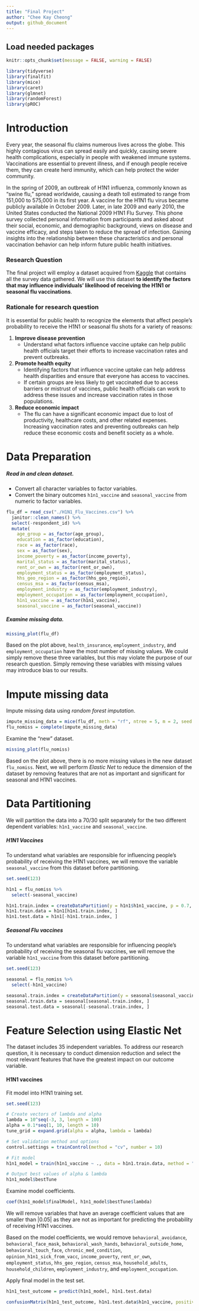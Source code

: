 ```yaml
---
title: "Final Project"
author: "Chee Kay Cheong"
output: github_document
---
```


## Load needed packages
```r
knitr::opts_chunk$set(message = FALSE, warning = FALSE)

library(tidyverse)
library(finalfit)
library(mice)
library(caret)
library(glmnet)
library(randomForest)
library(pROC)
```

# Introduction

Every year, the seasonal flu claims numerous lives across the globe. This highly contagious virus can spread easily and quickly, causing severe health complications, especially in
people with weakened immune systems. Vaccinations are essential to prevent illness, and if enough people receive them, they can create herd immunity, which can help protect the
wider community.

In the spring of 2009, an outbreak of H1N1 influenza, commonly known as "swine flu," spread worldwide, causing a death toll estimated to range from 151,000 to 575,000 in its first
year. A vaccine for the H1N1 flu virus became publicly available in October 2009. Later, in late 2009 and early 2010, the United States conducted the National 2009 H1N1 Flu Survey.
This phone survey collected personal information from participants and asked about their social, economic, and demographic background, views on disease and vaccine efficacy, and
steps taken to reduce the spread of infection. Gaining insights into the relationship between these characteristics and personal vaccination behavior can help inform future public
health initiatives.

### Research Question

The final project will employ a dataset acquired from [Kaggle](https://www.kaggle.com/datasets/arashnic/flu-data) that contains all the survey data gathered. We will use this
dataset **to identify the factors that may influence individuals' likelihood of receiving the H1N1 or seasonal flu vaccinations**.

### Rationale for research question

It is essential for public health to recognize the elements that affect people's probability to receive the H1N1 or seasonal flu shots for a variety of reasons:

1. **Improve disease prevention**
   + Understand what factors influence vaccine uptake can help public health officials target their efforts to increase vaccination rates and prevent outbreaks.
   
2. **Promote health equity**
   + Identifying factors that influence vaccine uptake can help address health disparities and ensure that everyone has access to vaccines. 
   + If certain groups are less likely to get vaccinated due to access barriers or mistrust of vaccines, public health officials can work to address these issues and increase vaccination rates in those populations.
   
3. **Reduce economic impact**
   + The flu can have a significant economic impact due to lost of productivity, healthcare costs, and other related expenses. Increasing vaccination rates and preventing outbreaks can help reduce these economic costs and benefit society as a whole.
   

# Data Preparation

##### Read in and clean dataset.

* Convert all character variables to factor variables.
* Convert the binary outcomes `h1n1_vaccine` and `seasonal_vaccine` from numeric to factor variables.

```r
flu_df = read_csv("./H1N1_Flu_Vaccines.csv") %>% 
  janitor::clean_names() %>% 
  select(-respondent_id) %>% 
  mutate(
    age_group = as_factor(age_group),
    education = as_factor(education),
    race = as_factor(race),
    sex = as_factor(sex),
    income_poverty = as_factor(income_poverty),
    marital_status = as_factor(marital_status),
    rent_or_own = as_factor(rent_or_own),
    employment_status = as_factor(employment_status),
    hhs_geo_region = as_factor(hhs_geo_region),
    census_msa = as_factor(census_msa),
    employment_industry = as_factor(employment_industry),
    employment_occupation = as_factor(employment_occupation),
    h1n1_vaccine = as_factor(h1n1_vaccine),
    seasonal_vaccine = as_factor(seasonal_vaccine))
```

##### Examine missing data.
```r
missing_plot(flu_df)
```

Based on the plot above, `health_insurance`, `employment_industry`, and `employment_occupation` have the most number of missing values. We could simply remove these three variables, but this may violate the purpose of our research question. Simply removing these variables with missing values may introduce bias to our results.

# Impute missing data

Impute missing data using *random forest imputation*.
```r
impute_missing_data = mice(flu_df, meth = "rf", ntree = 5, m = 2, seed = 100)
flu_nomiss = complete(impute_missing_data)
```

Examine the "new" dataset.
```r
missing_plot(flu_nomiss)
```

Based on the plot above, there is no more missing values in the new dataset `flu_nomiss`.
Next, we will perform *Elastic Net* to reduce the dimension of the dataset by removing features that are not as important and significant for seasonal and H1N1 vaccines.

# Data Partitioning

We will partition the data into a 70/30 split separately for the two different dependent variables: `h1n1_vaccine` and `seasonal_vaccine`.

##### H1N1 Vaccines

To understand what variables are responsible for influencing people's probability of receiving the H1N1 vaccines, we will remove the variable `seasonal_vaccine` from this dataset 
before partitioning.
```r
set.seed(123)

h1n1 = flu_nomiss %>% 
  select(-seasonal_vaccine)

h1n1.train.index = createDataPartition(y = h1n1$h1n1_vaccine, p = 0.7, list = FALSE)
h1n1.train.data = h1n1[h1n1.train.index, ]
h1n1.test.data = h1n1[-h1n1.train.index, ]
```

##### Seasonal Flu vaccines

To understand what variables are responsible for influencing people's probability of receiving the seasonal flu vaccines, we will remove the variable `h1n1_vaccine` from this
dataset before partitioning.
```r
set.seed(123)

seasonal = flu_nomiss %>% 
  select(-h1n1_vaccine)

seasonal.train.index = createDataPartition(y = seasonal$seasonal_vaccine, p = 0.7, list = FALSE)
seasonal.train.data = seasonal[seasonal.train.index, ]
seasonal.test.data = seasonal[-seasonal.train.index, ]
```


# Feature Selection using Elastic Net

The dataset includes 35 independent variables. To address our research question, it is necessary to conduct dimension reduction and select the most relevant features that have the
greatest impact on our outcome variable.

#### H1N1 vaccines

Fit model into H1N1 training set.
```r
set.seed(123)

# Create vectors of lambda and alpha
lambda = 10^seq(-3, 3, length = 100)
alpha = 0.1*seq(1, 10, length = 10)
tune_grid = expand.grid(alpha = alpha, lambda = lambda)

# Set validation method and options
control.settings = trainControl(method = "cv", number = 10)

# Fit model 
h1n1_model = train(h1n1_vaccine ~ ., data = h1n1.train.data, method = "glmnet", trControl = control.settings, preProcess = c("center", "scale"), tuneGrid = tune_grid)

# Output best values of alpha & lambda
h1n1_model$bestTune
```

Examine model coefficients.
```r
coef(h1n1_model$finalModel, h1n1_model$bestTune$lambda)
```

We will remove variables that have an average coefficient values that are smaller than |0.05| as they are not as important for predicting the probability of receiving H1N1 vaccines. 

Based on the model coefficients, we would remove `behavioral_avoidance`, `behavioral_face_mask`, `behavioral_wash_hands`, `behavioral_outside_home`, `behavioral_touch_face`,
`chronic_med_condition`, `opinion_h1n1_sick_from_vacc`, `income_poverty`, `rent_or_own`, `employment_status`, `hhs_geo_region`, `census_msa`, `household_adults`,
`household_children`, `employment_industry`, and `employment_occupation`.







Apply final model in the test set.
```r
h1n1_test_outcome = predict(h1n1_model, h1n1.test.data)

confusionMatrix(h1n1_test_outcome, h1n1.test.data$h1n1_vaccine, positive = "1")
```




